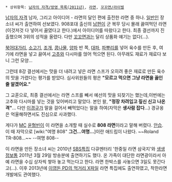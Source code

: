  * 상위항목: [[남자의 자격/방영 목록(2011년)]], [[라면]], [[꼬꼬면/라이벌]]

[[남자의 자격]] 남자, 그리고 아이디어 - 라면의 달인 편에 출전한 라면 중 하나. [[일반인]] 장소녀 씨가 출연하여 선보였다. 908포대 출신의 [[남편]]이 군 복무 당시 몰래 끓여먹던 라면(이것저것 다 넣어서 끓였다고 한다.)에서 아이디어를 따왔다고 한다. 최종 결선까지 진출했으며 3위의 성적을 올렸다. 다만 [[꼬꼬면]]과는 달리 상품화 얘기는 없다(…). 

[[북어]]대가리, [[소고기]], [[조개]], [[콩나물]], [[양파]] 반 쪽, [[대파]], [[파]]뿌리를 넣어 육수를 만든 후, 여기에 라면을 넣고 끓여서 [[고추]]와 다시마를 얹어 먹으면 된다. 아무래도 재료가 재료다 보니 그런 모양...

그런데 8강 결선에서는 맛을 더 내려고 넣은 라면 스프가 오히려 좋은 재료로 만든 육수의 맛을 가렸다는 평가를 받았다. 심사위원들의 평은 '''"모르고 먹으면 그냥 라면을 끓인 줄 알겠어요."'''

그 교훈으로, 최종 결선에서는 라면 스프를 빼서 예선의 맛을 되찾기는 했는데,이번에는 고추와 다시마를 넣는 것을 잊어버리고 말았다. 본인 왈, '''"정장 차려입고 짚신 신고 나온 격"'''... 다만 [[이경규]]가 말을 걸어서 빼먹었다는 말을 하여(자막은 '''생사람 잡다'''...) 경규옹은 억울해하면서도 진심으로 사과했다. 

게다가 [[MC]] [[윤형빈]]이 이 라면을 소개할 때 실수로 '''808 라면'''이라고 말해 버렸다. [[안습]]. 이 때 자막으로 [wiki:"여명 808" '''그건…여명…''']이란 애드립이 나왔다. ~~Roland TR-808...~~ --여명 808--

이 라면을 만든 장소녀 씨는 2010년 [[SBS]]특집 다큐멘터리 '한중일 라면 삼국지'와 [[생생 정보통]] 2011년 3월 29일 방송분에 출연하기도 했다. 온 가족이 대단한 라면광이라서 아예 라면을 수십 상자씩 쌓아 놓고 먹는다고 한다. 라면 한박스를 사놓으면 3일도 못간다고(...). 이후 2013년에 [[이영돈 PD의 먹거리 X파일]] 라면 특집에도 출연하였고, 착한라면 개발에도 관여했다.
